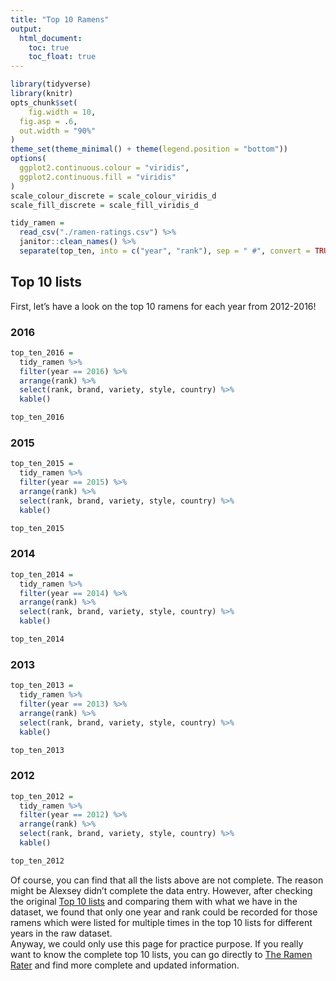```yaml
---
title: "Top 10 Ramens"
output: 
  html_document:
    toc: true
    toc_float: true
---
```


```r
library(tidyverse)
library(knitr)
opts_chunk$set(
	fig.width = 10, 
  fig.asp = .6,
  out.width = "90%"
)
theme_set(theme_minimal() + theme(legend.position = "bottom"))
options(
  ggplot2.continuous.colour = "viridis",
  ggplot2.continuous.fill = "viridis"
)
scale_colour_discrete = scale_colour_viridis_d
scale_fill_discrete = scale_fill_viridis_d
```

```r
tidy_ramen = 
  read_csv("./ramen-ratings.csv") %>% 
  janitor::clean_names() %>% 
  separate(top_ten, into = c("year", "rank"), sep = " #", convert = TRUE)
```

## Top 10 lists
First, let's have a look on the top 10 ramens for each year from 2012-2016!

### 2016

```r
top_ten_2016 = 
  tidy_ramen %>% 
  filter(year == 2016) %>% 
  arrange(rank) %>% 
  select(rank, brand, variety, style, country) %>% 
  kable()

top_ten_2016
```

### 2015

```r
top_ten_2015 = 
  tidy_ramen %>% 
  filter(year == 2015) %>% 
  arrange(rank) %>% 
  select(rank, brand, variety, style, country) %>% 
  kable()

top_ten_2015
```

### 2014

```r
top_ten_2014 = 
  tidy_ramen %>% 
  filter(year == 2014) %>% 
  arrange(rank) %>% 
  select(rank, brand, variety, style, country) %>% 
  kable()

top_ten_2014
```

### 2013

```r
top_ten_2013 = 
  tidy_ramen %>% 
  filter(year == 2013) %>% 
  arrange(rank) %>% 
  select(rank, brand, variety, style, country) %>% 
  kable()

top_ten_2013
```

### 2012
```r
top_ten_2012 = 
  tidy_ramen %>% 
  filter(year == 2012) %>% 
  arrange(rank) %>% 
  select(rank, brand, variety, style, country) %>% 
  kable()

top_ten_2012
```

Of course, you can find that all the lists above are not complete. The reason might be Alexsey didn't complete the data entry. However, after checking the original [Top 10 lists](https://www.theramenrater.com/top-ten-lists/) and comparing them with what we have in the dataset, we found that only one year and rank could be recorded for those ramens which were listed for multiple times in the top 10 lists for different years in the raw dataset.  
Anyway, we could only use this page for practice purpose. If you really want to know the complete top 10 lists, you can go directly to [The Ramen Rater](https://www.theramenrater.com/) and find more complete and updated information.